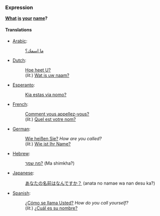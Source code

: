 ===Expression===
'''[[what|What]] [[is]] [[your]] [[name]]?'''

====Translations====
*[[Arabic]]:
*:[[ما اسمك؟]]
*[[Dutch]]:
*:[[Hoe heet U?]]
*:(''lit.'') [[Wat is uw naam?]]
*[[Esperanto]]:
*:[[Kia estas via nomo?]]
*[[French]]: 
*:[[Comment vous appellez-vous?]]
*:(''lit.'') [[Quel est votre nom?]]
*[[German]]: 
*:[[Wie heißen Sie?]] ''How are you called?''
*:(''lit.'') [[Wie ist Ihr Name?]] 
*[[Hebrew]]:
*:[[מה שמך?]] (Ma shimkha?)
*[[Japanese]]:
*:[[あなたの名前はなんですか？]] (anata no namae wa nan desu ka?)
*[[Spanish]]:
*:[[¿Cómo se llama Usted?]] ''How do you call yourself?''
*:(''lit.'') [[¿Cuál es su nombre?]]